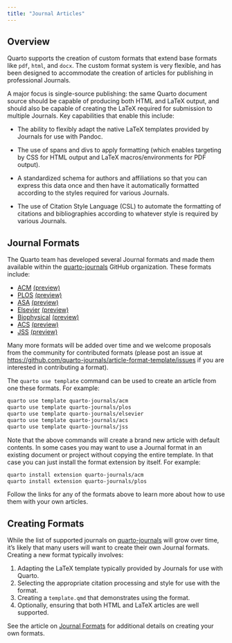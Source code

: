 ```yaml
---
title: "Journal Articles"
---
```


## Overview

Quarto supports the creation of custom formats that extend base formats like `pdf`, `html`, and `docx`. The custom format system is very flexible, and has been designed to accommodate the creation of articles for publishing in professional Journals.

A major focus is single-source publishing: the same Quarto document source should be capable of producing both HTML and LaTeX output, and should also be capable of creating the LaTeX required for submission to multiple Journals. Key capabilities that enable this include:

-   The ability to flexibly adapt the native LaTeX templates provided by Journals for use with Pandoc.

-   The use of spans and divs to apply formatting (which enables targeting by CSS for HTML output and LaTeX macros/environments for PDF output).

-   A standardized schema for authors and affiliations so that you can express this data once and then have it automatically formatted according to the styles required for various Journals.

-   The use of Citation Style Language (CSL) to automate the formatting of citations and bibliographies according to whatever style is required by various Journals.

## Journal Formats

The Quarto team has developed several Journal formats and made them available within the [quarto-journals](https://github.com/quarto-journals/) GitHub organization. These formats include:

-   [ACM](https://github.com/quarto-journals/acm) [(preview)](https://quarto-journals.github.io/acm/)
-   [PLOS](https://github.com/quarto-journals/plos) [(preview)](https://quarto-journals.github.io/plos/)
-   [ASA](https://github.com/quarto-journals/jasa) [(preview)](https://quarto-journals.github.io/asa/)
-   [Elsevier](https://github.com/quarto-journals/elsevier) [(preview)](https://quarto-journals.github.io/elsevier/)
-   [Biophysical](https://github.com/quarto-journals/biophysical-journal) [(preview)](https://quarto-journals.github.io/biophysical/)
-   [ACS](https://github.com/quarto-journals/acs) [(preview)](https://quarto-journals.github.io/acs/)
-   [JSS](https://github.com/quarto-journals/jss) [(preview)](https://quarto-journals.github.io/jss/)

Many more formats will be added over time and we welcome proposals from the community for contributed formats (please post an issue at <https://github.com/quarto-journals/article-format-template/issues> if you are interested in contributing a format).

The `quarto use template` command can be used to create an article from one these formats. For example:

```.bash
quarto use template quarto-journals/acm
quarto use template quarto-journals/plos
quarto use template quarto-journals/elsevier
quarto use template quarto-journals/acs
quarto use template quarto-journals/jss
```

Note that the above commands will create a brand new article with default contents. In some cases you may want to use a Journal format in an existing document or project without copying the entire template. In that case you can just install the format extension by itself. For example:

```.bash
quarto install extension quarto-journals/acm
quarto install extension quarto-journals/plos
```

Follow the links for any of the formats above to learn more about how to use them with your own articles.

## Creating Formats

While the list of supported journals on [quarto-journals](https://github.com/quarto-journals/) will grow over time, it's likely that many users will want to create their own Journal formats. Creating a new format typically involves:

1.  Adapting the LaTeX template typically provided by Journals for use with Quarto.
2.  Selecting the appropriate citation processing and style for use with the format.
3.  Creating a `template.qmd` that demonstrates using the format.
4.  Optionally, ensuring that both HTML and LaTeX articles are well supported.

See the article on [Journal Formats](formats.qmd) for additional details on creating your own formats.
